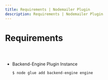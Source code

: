 ```yaml
---
title: Requirements | Nodemailer Plugin
description: Requirements | Nodemailer Plugin
---
```



<Meta title="Nodemailer Plugin Docs/Requirements" />

# Requirements

##

<br />

- Backend-Engine Plugin Instance
  ```bash
  $ node glue add backend-engine engine
  ```